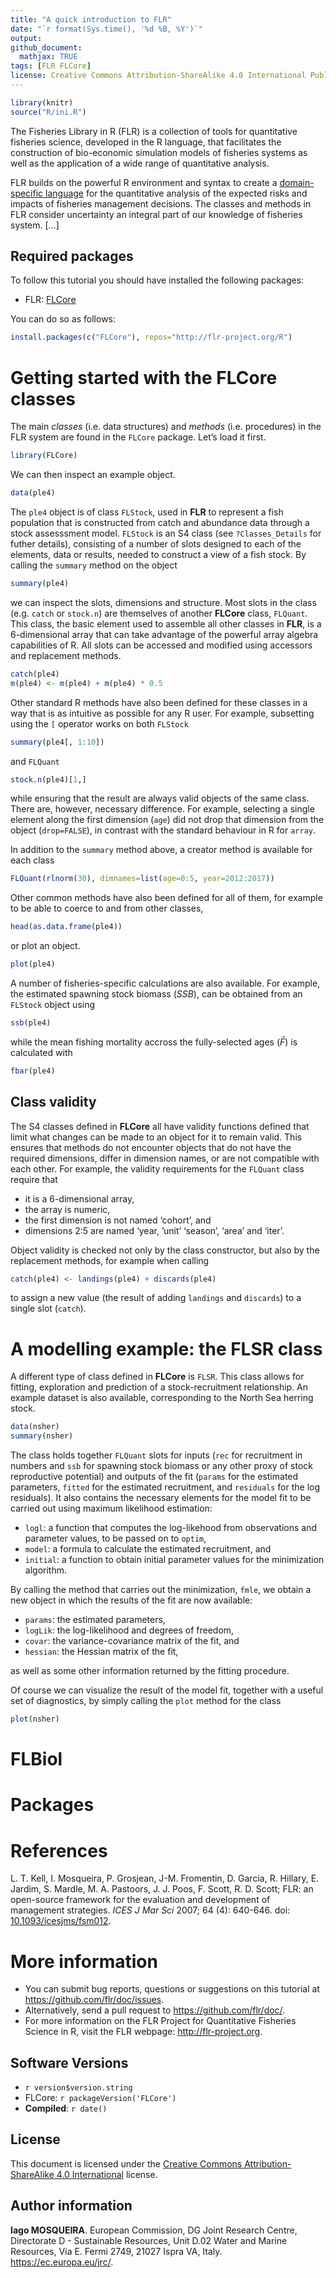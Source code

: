 ```yaml
---
title: "A quick introduction to FLR"
date: "`r format(Sys.time(), '%d %B, %Y')`"
output:
github_document:
  mathjax: TRUE
tags: [FLR FLCore]
license: Creative Commons Attribution-ShareAlike 4.0 International Public License
---
```

 
```r
library(knitr)
source("R/ini.R")
```

The Fisheries Library in R (FLR) is a collection of tools for quantitative fisheries science, developed in the R language, that facilitates the construction of bio-economic simulation models of fisheries systems as well as the application of a wide range of quantitative analysis.

FLR builds on the powerful R environment and syntax to create a [domain-specific language](https://en.wikipedia.org/wiki/Domain-specific_language) for the quantitative analysis of the expected risks and impacts of fisheries management decisions. The classes and methods in FLR consider uncertainty an integral part of our knowledge of fisheries system. [...]

## Required packages

To follow this tutorial you should have installed the following packages:

- FLR: [FLCore](http://www.flr-project.org/FLCore/)

You can do so as follows:

```r
install.packages(c("FLCore"), repos="http://flr-project.org/R")
```

# Getting started with the FLCore classes

The main *classes* (i.e. data structures) and *methods* (i.e. procedures) in the FLR system are found in the `FLCore` package. Let's load it first.

```r
library(FLCore)
```

We can then inspect an example object.

```r
data(ple4)
```

The `ple4` object is of class `FLStock`, used in **FLR** to represent a fish population that is constructed from catch and abundance data through a stock assesssment model. `FLStock` is an S4 class (see `?Classes_Details` for futher details), consisting of a number of slots designed to each of the elements, data or results, needed to construct a view of a fish stock. By calling the `summary` method on the object

```r
summary(ple4)
```

we can inspect the slots, dimensions and structure. Most slots in the class (e.g. `catch` or `stock.n`) are themselves of another **FLCore** class, `FLQuant`. This class, the basic element used to assemble all other classes in **FLR**, is a 6-dimensional array that can take advantage of the powerful array algebra capabilities of R. All slots can be accessed and modified using accessors and replacement methods.

```r
catch(ple4)
m(ple4) <- m(ple4) + m(ple4) * 0.5
```

Other standard R methods have also been defined for these classes in a way that is as intuitive as possible for any R user. For example, subsetting using the `[` operator works on both `FLStock`

```r
summary(ple4[, 1:10])
```

and `FLQuant`

```r
stock.n(ple4)[1,]
```

while ensuring that the result are always valid objects of the same class. There are, however, necessary difference. For example, selecting a single element along the first dimension (`age`) did not drop that dimension from the object (`drop=FALSE`), in contrast with the standard behaviour in R for `array`.

In addition to the `summary` method above, a creator method is available for each class

```r
FLQuant(rlnorm(30), dimnames=list(age=0:5, year=2012:2017))
```

Other common methods have also been defined for all of them, for example to be able to coerce to and from other classes,

```r
head(as.data.frame(ple4))
```

or plot an object.

```r
plot(ple4)
```

A number of fisheries-specific calculations are also available. For example, the estimated spawning stock biomass ($SSB$), can be obtained from an `FLStock` object using

```r
ssb(ple4)
```

while the mean fishing mortality accross the fully-selected ages ($\bar{F}$) is calculated with

```r
fbar(ple4)
```

## Class validity

The S4 classes defined in **FLCore**  all have validity functions defined that limit what changes can be made to an object for it to remain valid. This ensures that methods do not encounter objects that do not have the required dimensions, differ in dimension names, or are not compatible with each other. For example, the validity requirements for the `FLQuant` class require that

- it is a 6-dimensional array,
- the array is numeric,
- the first dimension is not named 'cohort', and
- dimensions 2:5 are named 'year, 'unit' 'season', 'area' and 'iter'.

Object validity is checked not only by the class constructor, but also by the replacement methods, for example when calling

```r
catch(ple4) <- landings(ple4) + discards(ple4)
```

to assign a new value (the result of adding `landings` and `discards`) to a single slot (`catch`).

# A modelling example: the FLSR class

A different type of class defined in **FLCore** is `FLSR`. This class allows for fitting, exploration and prediction of a stock-recruitment relationship. An example dataset is also available, corresponding to the North Sea herring stock.

```r
data(nsher)
summary(nsher)
```

The class holds together `FLQuant` slots for inputs (`rec` for recruitment in numbers and `ssb` for spawning stock biomass or any other proxy of stock reproductive potential) and outputs of the fit (`params` for the estimated parameters, `fitted` for the estimated recruitment, and `residuals` for the log residuals). It also contains the necessary elements for the model fit to be carried out using maximum likelihood estimation:

- `logl`: a function that computes the log-likehood from observations and parameter values, to be passed on to `optim`,
- `model`: a formula to calculate the estimated recruitment, and
- `initial`: a function to obtain initial parameter values for the minimization algorithm.

By calling the method that carries out the minimization, `fmle`, we obtain a new object in which the results of the fit are now available:

- `params`: the estimated parameters,
- `logLik`: the log-likelihood and degrees of freedom,
- `covar`: the variance-covariance matrix of the fit, and
- `hessian`: the Hessian matrix of the fit,

as well as some other information returned by the fitting procedure.

Of course we can visualize the result of the model fit, together with a useful set of diagnostics, by simply calling the `plot` method for the class

```r
plot(nsher)
```

# FLBiol

# Packages

# References

L. T. Kell, I. Mosqueira, P. Grosjean, J-M. Fromentin, D. Garcia, R. Hillary, E. Jardim, S. Mardle, M. A. Pastoors, J. J. Poos, F. Scott, R. D. Scott; FLR: an open-source framework for the evaluation and development of management strategies. *ICES J Mar Sci* 2007; 64 (4): 640-646. doi: [10.1093/icesjms/fsm012](https://doi.org/10.1093/icesjms/fsm012).

# More information

* You can submit bug reports, questions or suggestions on this tutorial at <https://github.com/flr/doc/issues>.
* Alternatively, send a pull request to <https://github.com/flr/doc/>.
* For more information on the FLR Project for Quantitative Fisheries Science in R, visit the FLR webpage: <http://flr-project.org>.

## Software Versions

* `r version$version.string`
* FLCore: `r packageVersion('FLCore')`
* **Compiled**: `r date()`

## License

This document is licensed under the [Creative Commons Attribution-ShareAlike 4.0 International](https://creativecommons.org/licenses/by-sa/4.0) license.

## Author information

**Iago MOSQUEIRA**. European Commission, DG Joint Research Centre, Directorate D - Sustainable Resources, Unit D.02 Water and Marine Resources, Via E. Fermi 2749, 21027 Ispra VA, Italy. <https://ec.europa.eu/jrc/>.
